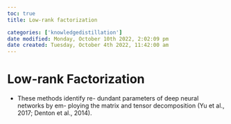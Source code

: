 ```yaml
---
toc: true
title: Low-rank factorization

categories: ['knowledgedistillation']
date modified: Monday, October 10th 2022, 2:02:09 pm
date created: Tuesday, October 4th 2022, 11:42:00 am
---
```


# Low-rank Factorization
- These methods identify re- dundant parameters of deep neural networks by em- ploying the matrix and tensor decomposition (Yu et al., 2017; Denton et al., 2014).



